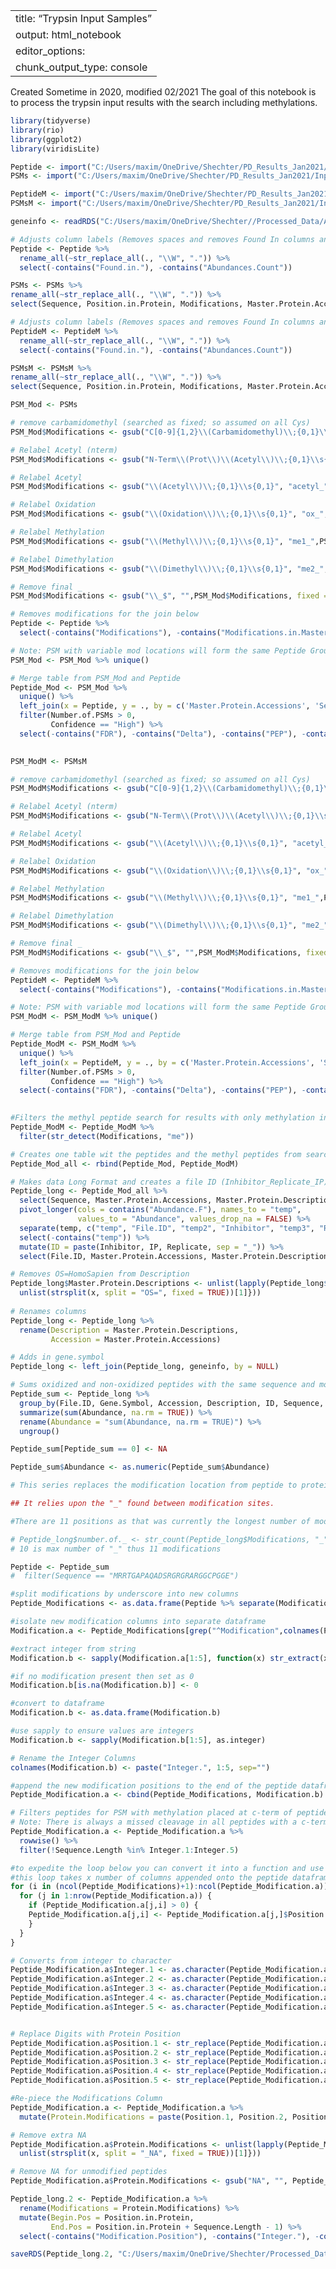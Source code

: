 
---
title: "Trypsin Input Samples"
output: html_notebook
editor_options: 
  chunk_output_type: console
---
Created Sometime in 2020, modified 02/2021
The goal of this notebook is to process the trypsin input results with the search including methylations. 

```r

library(tidyverse)
library(rio)
library(ggplot2)
library(viridisLite)

Peptide <- import("C:/Users/maxim/OneDrive/Shechter/PD_Results_Jan2021/Input_Tryp_Methyl_4_PeptideGroups.txt")
PSMs <- import("C:/Users/maxim/OneDrive/Shechter/PD_Results_Jan2021/Input_Tryp_Methyl_4_PSMs.txt")

PeptideM <- import("C:/Users/maxim/OneDrive/Shechter/PD_Results_Jan2021/Input_Tryp_PeptideGroups.txt")
PSMsM <- import("C:/Users/maxim/OneDrive/Shechter/PD_Results_Jan2021/Input_Tryp_PSMs.txt")

geneinfo <- readRDS("C:/Users/maxim/OneDrive/Shechter//Processed_Data/All_Protein_Gene.RDS")
```

```r
# Adjusts column labels (Removes spaces and removes Found In columns and Abundance by peptide count)
Peptide <- Peptide %>% 
  rename_all(~str_replace_all(., "\\W", ".")) %>% 
  select(-contains("Found.in."), -contains("Abundances.Count"))

PSMs <- PSMs %>% 
rename_all(~str_replace_all(., "\\W", ".")) %>% 
select(Sequence, Position.in.Protein, Modifications, Master.Protein.Accessions, Theo.MHplus.in.Da) 

```

```r
# Adjusts column labels (Removes spaces and removes Found In columns and Abundance by peptide count)
PeptideM <- PeptideM %>% 
  rename_all(~str_replace_all(., "\\W", ".")) %>% 
  select(-contains("Found.in."), -contains("Abundances.Count"))

PSMsM <- PSMsM %>% 
rename_all(~str_replace_all(., "\\W", ".")) %>% 
select(Sequence, Position.in.Protein, Modifications, Master.Protein.Accessions, Theo.MHplus.in.Da) 

```


```r
PSM_Mod <- PSMs 

# remove carbamidomethyl (searched as fixed; so assumed on all Cys)
PSM_Mod$Modifications <- gsub("C[0-9]{1,2}\\(Carbamidomethyl)\\;{0,1}\\s{0,1}","",PSM_Mod$Modifications,fixed = FALSE)

# Relabel Acetyl (nterm)
PSM_Mod$Modifications <- gsub("N-Term\\(Prot\\)\\(Acetyl\\)\\;{0,1}\\s{0,1}", "ntermAcetyl_", PSM_Mod$Modifications, fixed = FALSE)

# Relabel Acetyl 
PSM_Mod$Modifications <- gsub("\\(Acetyl\\)\\;{0,1}\\s{0,1}", "acetyl_", PSM_Mod$Modifications, fixed = FALSE)

# Relabel Oxidation                            
PSM_Mod$Modifications <- gsub("\\(Oxidation\\)\\;{0,1}\\s{0,1}", "ox_",PSM_Mod$Modifications, fixed = FALSE)

# Relabel Methylation                            
PSM_Mod$Modifications <- gsub("\\(Methyl\\)\\;{0,1}\\s{0,1}", "me1_",PSM_Mod$Modifications, fixed = FALSE)

# Relabel Dimethylation                            
PSM_Mod$Modifications <- gsub("\\(Dimethyl\\)\\;{0,1}\\s{0,1}", "me2_",PSM_Mod$Modifications, fixed = FALSE)

# Remove final _                           
PSM_Mod$Modifications <- gsub("\\_$", "",PSM_Mod$Modifications, fixed = FALSE)

# Removes modifications for the join below
Peptide <- Peptide %>% 
  select(-contains("Modifications"), -contains("Modifications.in.Master.Proteins"))

# Note: PSM with variable mod locations will form the same Peptide Group for quant - this will be multiplied when the mods are re-assigned. Selecting the highest scoring Delta Mod here for each Peptide/Mass combination.  
PSM_Mod <- PSM_Mod %>% unique()

# Merge table from PSM_Mod and Peptide
Peptide_Mod <- PSM_Mod %>%
  unique() %>% 
  left_join(x = Peptide, y = ., by = c('Master.Protein.Accessions', 'Sequence', "Position.in.Protein", 'Theo.MHplus.in.Da')) %>% 
  filter(Number.of.PSMs > 0,
         Confidence == "High") %>% 
  select(-contains("FDR"), -contains("Delta"), -contains("PEP"), -contains(".y"), -contains(".Log"))
  
```

```r
PSM_ModM <- PSMsM 

# remove carbamidomethyl (searched as fixed; so assumed on all Cys)
PSM_ModM$Modifications <- gsub("C[0-9]{1,2}\\(Carbamidomethyl)\\;{0,1}\\s{0,1}","",PSM_ModM$Modifications,fixed = FALSE)

# Relabel Acetyl (nterm)
PSM_ModM$Modifications <- gsub("N-Term\\(Prot\\)\\(Acetyl\\)\\;{0,1}\\s{0,1}", "ntermAcetyl_", PSM_ModM$Modifications, fixed = FALSE)

# Relabel Acetyl 
PSM_ModM$Modifications <- gsub("\\(Acetyl\\)\\;{0,1}\\s{0,1}", "acetyl_", PSM_ModM$Modifications, fixed = FALSE)

# Relabel Oxidation                            
PSM_ModM$Modifications <- gsub("\\(Oxidation\\)\\;{0,1}\\s{0,1}", "ox_",PSM_ModM$Modifications, fixed = FALSE)

# Relabel Methylation                            
PSM_ModM$Modifications <- gsub("\\(Methyl\\)\\;{0,1}\\s{0,1}", "me1_",PSM_ModM$Modifications, fixed = FALSE)

# Relabel Dimethylation                            
PSM_ModM$Modifications <- gsub("\\(Dimethyl\\)\\;{0,1}\\s{0,1}", "me2_",PSM_ModM$Modifications, fixed = FALSE)

# Remove final _                           
PSM_ModM$Modifications <- gsub("\\_$", "",PSM_ModM$Modifications, fixed = FALSE)

# Removes modifications for the join below
PeptideM <- PeptideM %>% 
  select(-contains("Modifications"), -contains("Modifications.in.Master.Proteins"))

# Note: PSM with variable mod locations will form the same Peptide Group for quant - this will be multiplied when the mods are re-assigned. Selecting the highest scoring Delta Mod here for each Peptide/Mass combination.  
PSM_ModM <- PSM_ModM %>% unique()

# Merge table from PSM_Mod and Peptide
Peptide_ModM <- PSM_ModM %>%
  unique() %>% 
  left_join(x = PeptideM, y = ., by = c('Master.Protein.Accessions', 'Sequence', "Position.in.Protein", 'Theo.MHplus.in.Da')) %>% 
  filter(Number.of.PSMs > 0,
         Confidence == "High") %>% 
  select(-contains("FDR"), -contains("Delta"), -contains("PEP"), -contains(".y"), -contains(".Log"))
  
```

```r
#Filters the methyl peptide search for results with only methylation in the modifications
Peptide_ModM <- Peptide_ModM %>% 
  filter(str_detect(Modifications, "me"))

# Creates one table wit the peptides and the methyl peptides from searches
Peptide_Mod_all <- rbind(Peptide_Mod, Peptide_ModM)

```

```r
# Makes data Long Format and creates a file ID (Inhibitor_Replicate_IP)
Peptide_long <- Peptide_Mod_all %>% 
  select(Sequence, Master.Protein.Accessions, Master.Protein.Descriptions, Modifications, Theo.MHplus.in.Da, Sequence.Length, Position.in.Protein, Sequence.Length, contains("Abundance.F")) %>% 
  pivot_longer(cols = contains("Abundance.F"), names_to = "temp", 
               values_to = "Abundance", values_drop_na = FALSE) %>%  
  separate(temp, c("temp", "File.ID", "temp2", "Inhibitor", "temp3", "Replicate", "IP")) %>% 
  select(-contains("temp")) %>% 
  mutate(ID = paste(Inhibitor, IP, Replicate, sep = "_")) %>% 
  select(File.ID, Master.Protein.Accessions, Master.Protein.Descriptions, Sequence, Modifications, Position.in.Protein, Sequence.Length, Theo.MHplus.in.Da, Abundance, Inhibitor, Replicate, IP, ID)

# Removes OS=HomoSapien from Description
Peptide_long$Master.Protein.Descriptions <- unlist(lapply(Peptide_long$Master.Protein.Descriptions, function(x){
  unlist(strsplit(x, split = "OS=", fixed = TRUE))[1]}))
  
# Renames columns
Peptide_long <- Peptide_long %>% 
  rename(Description = Master.Protein.Descriptions,
         Accession = Master.Protein.Accessions)
```

```r
# Adds in gene.symbol
Peptide_long <- left_join(Peptide_long, geneinfo, by = NULL)
```

```r
# Sums oxidized and non-oxidized peptides with the same sequence and modification pattern. 
Peptide_sum <- Peptide_long %>% 
  group_by(File.ID, Gene.Symbol, Accession, Description, ID, Sequence, Modifications, Position.in.Protein, Sequence.Length, Inhibitor, Replicate, Theo.MHplus.in.Da) %>% 
  summarize(sum(Abundance, na.rm = TRUE)) %>% 
  rename(Abundance = "sum(Abundance, na.rm = TRUE)") %>% 
  ungroup()

Peptide_sum[Peptide_sum == 0] <- NA

Peptide_sum$Abundance <- as.numeric(Peptide_sum$Abundance)
```

```r
# This series replaces the modification location from peptide to protein based numbering. 

## It relies upon the "_" found between modification sites. 

#There are 11 positions as that was currently the longest number of modifications. 

# Peptide_long$number.of._ <- str_count(Peptide_long$Modifications, "_")
# 10 is max number of "_" thus 11 modifications

Peptide <- Peptide_sum
#  filter(Sequence == "MRRTGAPAQADSRGRGRARGGCPGGE")

#split modifications by underscore into new columns
Peptide_Modifications <- as.data.frame(Peptide %>% separate(Modifications, c('Modification.Position.1','Modification.Position.2', 'Modification.Position.3', 'Modification.Position.4', 'Modification.Position.5'), sep = '_', extra = 'merge', fill = 'right'))

#isolate new modification columns into separate dataframe 
Modification.a <- Peptide_Modifications[grep("^Modification",colnames(Peptide_Modifications))]

#extract integer from string
Modification.b <- sapply(Modification.a[1:5], function(x) str_extract(x,"[[:digit:]]+"))

#if no modification present then set as 0
Modification.b[is.na(Modification.b)] <- 0

#convert to dataframe
Modification.b <- as.data.frame(Modification.b)

#use sapply to ensure values are integers
Modification.b <- sapply(Modification.b[1:5], as.integer)

# Rename the Integer Columns
colnames(Modification.b) <- paste("Integer.", 1:5, sep="")

#append the new modification positions to the end of the peptide dataframe 
Peptide_Modification.a <- cbind(Peptide_Modifications, Modification.b)

# Filters peptides for PSM with methylation placed at c-term of peptides
# Note: There is always a missed cleavage in all peptides with a c-term placed modification and the correctly placed mod is also detected. 
Peptide_Modification.a <- Peptide_Modification.a %>% 
  rowwise() %>% 
  filter(!Sequence.Length %in% Integer.1:Integer.5)

#to expedite the loop below you can convert it into a function and use s or l apply
#this loop takes x number of columns appended onto the peptide dataframe and then calculates the modification position for each new column
for (i in (ncol(Peptide_Modifications)+1):ncol(Peptide_Modification.a)) {
  for (j in 1:nrow(Peptide_Modification.a)) {
    if (Peptide_Modification.a[j,i] > 0) {
    Peptide_Modification.a[j,i] <- Peptide_Modification.a[j,]$Position.in.Protein + Peptide_Modification.a[j,i] -1
    }
  }
}

# Converts from integer to character
Peptide_Modification.a$Integer.1 <- as.character(Peptide_Modification.a$Integer.1)
Peptide_Modification.a$Integer.2 <- as.character(Peptide_Modification.a$Integer.2)
Peptide_Modification.a$Integer.3 <- as.character(Peptide_Modification.a$Integer.3)
Peptide_Modification.a$Integer.4 <- as.character(Peptide_Modification.a$Integer.4)
Peptide_Modification.a$Integer.5 <- as.character(Peptide_Modification.a$Integer.5)


# Replace Digits with Protein Position
Peptide_Modification.a$Position.1 <- str_replace(Peptide_Modification.a$Modification.Position.1, "[[:digit:]]+", Peptide_Modification.a$Integer.1)
Peptide_Modification.a$Position.2 <- str_replace(Peptide_Modification.a$Modification.Position.2, "[[:digit:]]+", Peptide_Modification.a$Integer.2)
Peptide_Modification.a$Position.3 <- str_replace(Peptide_Modification.a$Modification.Position.3, "[[:digit:]]+", Peptide_Modification.a$Integer.3)
Peptide_Modification.a$Position.4 <- str_replace(Peptide_Modification.a$Modification.Position.4, "[[:digit:]]+", Peptide_Modification.a$Integer.4)
Peptide_Modification.a$Position.5 <- str_replace(Peptide_Modification.a$Modification.Position.5, "[[:digit:]]+", Peptide_Modification.a$Integer.5)

#Re-piece the Modifications Column
Peptide_Modification.a <- Peptide_Modification.a %>% 
  mutate(Protein.Modifications = paste(Position.1, Position.2, Position.3, Position.4, Position.5, sep = "_"))

# Remove extra NA
Peptide_Modification.a$Protein.Modifications <- unlist(lapply(Peptide_Modification.a$Protein.Modifications, function(x){
  unlist(strsplit(x, split = "_NA", fixed = TRUE))[1]}))

# Remove NA for unmodified peptides
Peptide_Modification.a$Protein.Modifications <- gsub("NA", "", Peptide_Modification.a$Protein.Modifications, fixed = FALSE)

Peptide_long.2 <- Peptide_Modification.a %>% 
  rename(Modifications = Protein.Modifications) %>% 
  mutate(Begin.Pos = Position.in.Protein,
         End.Pos = Position.in.Protein + Sequence.Length - 1) %>% 
  select(-contains("Modification.Position"), -contains("Integer."), -contains("Position."))
```


```r
saveRDS(Peptide_long.2, "C:/Users/maxim/OneDrive/Shechter/Processed_Data/Tryp_03/Input_Tryp_tidy_peptides_TheoMW.RDS")

```
